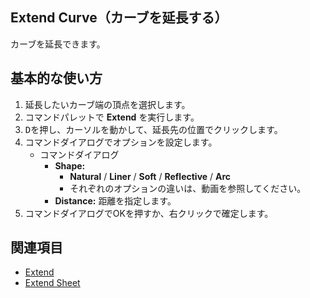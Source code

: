 
## Extend Curve（カーブを延長する）

<Reference shortcut="" command="Extend Curve" button="" />

カーブを延長できます。

## 基本的な使い方

1. 延長したいカーブ端の頂点を選択します。
2. コマンドパレットで **Extend** を実行します。
3. <kbd>D</kbd>を押し、カーソルを動かして、延長先の位置でクリックします。
4. コマンドダイアログでオプションを設定します。
   - <Kst>コマンドダイアログ</Kst>
      - **Shape:**
         - **Natural** / **Liner** /  **Soft** /  **Reflective** / **Arc**
         - それぞれのオプションの違いは、動画を参照してください。
      - **Distance:** 距離を指定します。
5. コマンドダイアログでOKを押すか、右クリックで確定します。

<VideoPlayer fileName="extend-curve"/>

## 関連項目
- [Extend](./extend)
- [Extend Sheet](../solid/extend-sheet)